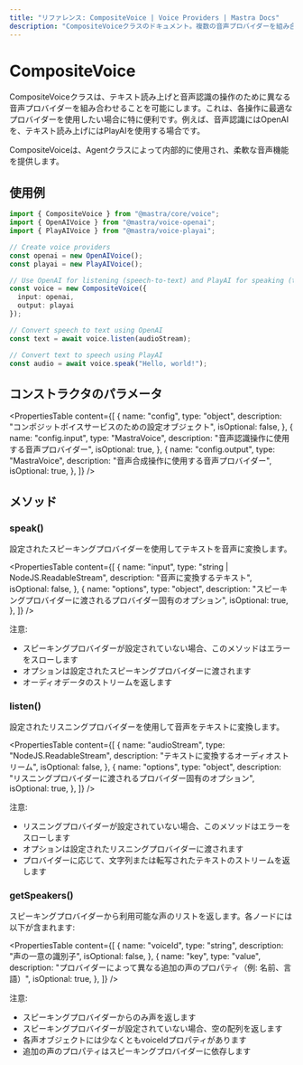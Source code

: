 ```yaml
---
title: "リファレンス: CompositeVoice | Voice Providers | Mastra Docs"
description: "CompositeVoiceクラスのドキュメント。複数の音声プロバイダーを組み合わせて、柔軟なテキスト読み上げと音声認識操作を可能にします。"
---
```


# CompositeVoice

CompositeVoiceクラスは、テキスト読み上げと音声認識の操作のために異なる音声プロバイダーを組み合わせることを可能にします。これは、各操作に最適なプロバイダーを使用したい場合に特に便利です。例えば、音声認識にはOpenAIを、テキスト読み上げにはPlayAIを使用する場合です。

CompositeVoiceは、Agentクラスによって内部的に使用され、柔軟な音声機能を提供します。

## 使用例

```typescript
import { CompositeVoice } from "@mastra/core/voice";
import { OpenAIVoice } from "@mastra/voice-openai";
import { PlayAIVoice } from "@mastra/voice-playai";

// Create voice providers
const openai = new OpenAIVoice();
const playai = new PlayAIVoice();

// Use OpenAI for listening (speech-to-text) and PlayAI for speaking (text-to-speech)
const voice = new CompositeVoice({
  input: openai,
  output: playai
});

// Convert speech to text using OpenAI
const text = await voice.listen(audioStream);

// Convert text to speech using PlayAI
const audio = await voice.speak("Hello, world!");
```

## コンストラクタのパラメータ

<PropertiesTable
  content={[
    {
      name: "config",
      type: "object",
      description: "コンポジットボイスサービスのための設定オブジェクト",
      isOptional: false,
    },
    {
      name: "config.input",
      type: "MastraVoice",
      description: "音声認識操作に使用する音声プロバイダー",
      isOptional: true,
    },
    {
      name: "config.output",
      type: "MastraVoice",
      description: "音声合成操作に使用する音声プロバイダー",
      isOptional: true,
    },
  ]}
/>

## メソッド

### speak()

設定されたスピーキングプロバイダーを使用してテキストを音声に変換します。

<PropertiesTable
  content={[
    {
      name: "input",
      type: "string | NodeJS.ReadableStream",
      description: "音声に変換するテキスト",
      isOptional: false,
    },
    {
      name: "options",
      type: "object",
      description: "スピーキングプロバイダーに渡されるプロバイダー固有のオプション",
      isOptional: true,
    },
  ]}
/>

注意:
- スピーキングプロバイダーが設定されていない場合、このメソッドはエラーをスローします
- オプションは設定されたスピーキングプロバイダーに渡されます
- オーディオデータのストリームを返します

### listen()

設定されたリスニングプロバイダーを使用して音声をテキストに変換します。

<PropertiesTable
  content={[
    {
      name: "audioStream",
      type: "NodeJS.ReadableStream",
      description: "テキストに変換するオーディオストリーム",
      isOptional: false,
    },
    {
      name: "options",
      type: "object",
      description: "リスニングプロバイダーに渡されるプロバイダー固有のオプション",
      isOptional: true,
    },
  ]}
/>

注意:
- リスニングプロバイダーが設定されていない場合、このメソッドはエラーをスローします
- オプションは設定されたリスニングプロバイダーに渡されます
- プロバイダーに応じて、文字列または転写されたテキストのストリームを返します

### getSpeakers()

スピーキングプロバイダーから利用可能な声のリストを返します。各ノードには以下が含まれます:

<PropertiesTable
  content={[
    {
      name: "voiceId",
      type: "string",
      description: "声の一意の識別子",
      isOptional: false,
    },
    {
      name: "key",
      type: "value",
      description: "プロバイダーによって異なる追加の声のプロパティ（例: 名前、言語）",
      isOptional: true,
    },
  ]}
/>

注意:
- スピーキングプロバイダーからのみ声を返します
- スピーキングプロバイダーが設定されていない場合、空の配列を返します
- 各声オブジェクトには少なくともvoiceIdプロパティがあります
- 追加の声のプロパティはスピーキングプロバイダーに依存します
